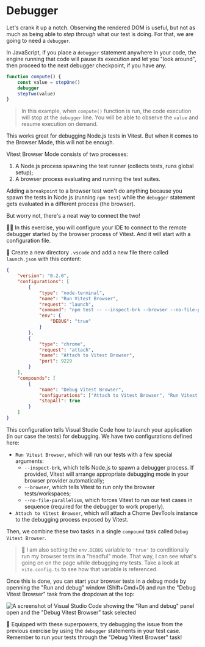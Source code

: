 # Debugger

Let's crank it up a notch. Observing the rendered DOM is useful, but not as much as being able to _step through_ what our test is doing. For that, we are going to need a `debugger`.

In JavaScript, if you place a `debugger` statement anywhere in your code, the engine running that code will pause its execution and let you "look around", then proceed to the next debugger checkpoint, if you have any.

```ts nonumber nocopy highlight=3
function compute() {
	const value = stepOne()
	debugger
	stepTwo(value)
}
```

> In this example, when `compute()` function is run, the code execution will stop at the `debugger` line. You will be able to observe the `value` and resume execution on demand.

This works great for debugging Node.js tests in Vitest. But when it comes to the Browser Mode, this will not be enough.

Vitest Browser Mode consists of two processes:

1. A Node.js process spawning the test runner (collects tests, runs global setup);
1. A browser process evaluating and running the test suites.

Adding a `breakpoint` to a browser test won't do anything because you spawn the tests in Node.js (running `npm test`) while the `debugger` statement gets evaluated in a different process (the browser).

But worry not, there's a neat way to connect the two!

👨‍💼 In this exercise, you will configure your IDE to connect to the remote debugger started by the browser process of Vitest. And it will start with a configuration file.

🐨 Create a new directory `.vscode` and add a new file there called `launch.json` with this content:

```json
{
	"version": "0.2.0",
	"configurations": [
		{
			"type": "node-terminal",
			"name": "Run Vitest Browser",
			"request": "launch",
			"command": "npm test -- --inspect-brk --browser --no-file-parallelism",
			"env": {
				"DEBUG": "true"
			}
		},
		{
			"type": "chrome",
			"request": "attach",
			"name": "Attach to Vitest Browser",
			"port": 9229
		}
	],
	"compounds": [
		{
			"name": "Debug Vitest Browser",
			"configurations": ["Attach to Vitest Browser", "Run Vitest Browser"],
			"stopAll": true
		}
	]
}
```

This configuration tells Visual Studio Code how to launch your application (in our case the tests) for debugging. We have two configurations defined here:

- `Run Vitest Browser`, which will run our tests with a few special arguments:
  - `--inspect-brk`, which tells Node.js to spawn a debugger process. If provided, Vitest will arrange appropriate debugging mode in your browser provider automatically;
  - `--browser`, which tells Vitest to run only the browser tests/workspaces;
  - `--no-file-parallelism`, which forces Vitest to run our test cases in sequence (required for the debugger to work properly).
- `Attach to Vitest Browser`, which will attach a Chome DevTools instance to the debugging process exposed by Vitest.

Then, we combine these two tasks in a single `compound` task called `Debug Vitest Browser`.

> 🦉 I am also setting the `env.DEBUG` variable to `'true'` to conditionally run my browser tests in a "headful" mode. That way, I can see what's going on on the page while debugging my tests. Take a look at <InlineFile file="./vite.config.ts">`vite.config.ts`</InlineFile> to see how that variable is referenced.

Once this is done, you can start your browser tests in a debug mode by openning the "Run and debug" window (Shift+Cmd+D) and run the "Debug Vitest Browser" task from the dropdown at the top:

![A screenshot of Visual Studio Code showing the "Run and debug" panel open and the "Debug Vitest Browser" task selected](/assets/04-02-debugger.png)

🐨 Equipped with these superpowers, try debugging the issue from the previous exercise by using the `debugger` statements in your test case. Remember to run your tests through the "Debug Vitest Browser" task!
